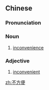 ==Chinese==
{{zh-forms|type=12}}

===Pronunciation===
{{zh-pron
|m=不fāngbiàn
|c=bat1 fong1 bin6
|cat=n,a
}}

===Noun===
{{zh-noun}}

# [[inconvenience]]

===Adjective===
{{zh-adj}}

# [[inconvenient]]

[[zh:不方便]]